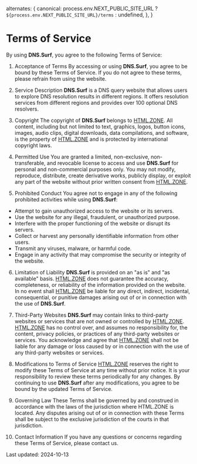   alternates: {
    canonical: process.env.NEXT_PUBLIC_SITE_URL ? `${process.env.NEXT_PUBLIC_SITE_URL}/terms` : undefined,
  },
}

# Terms of Service

By using **DNS.Surf**, you agree to the following Terms of Service:

1. Acceptance of Terms
By accessing or using **DNS.Surf**, you agree to be bound by these Terms of Service. If you do not agree to these terms, please refrain from using the website.

2. Service Description
**DNS.Surf** is a DNS query website that allows users to explore DNS resolution results in different regions. It offers resolution services from different regions and provides over 100 optional DNS resolvers.

3. Copyright
The copyright of **DNS.Surf** belongs to [HTML.ZONE](https://html.zone/). All content, including but not limited to text, graphics, logos, button icons, images, audio clips, digital downloads, data compilations, and software, is the property of [HTML.ZONE](https://html.zone/) and is protected by international copyright laws.

4. Permitted Use
You are granted a limited, non-exclusive, non-transferable, and revocable license to access and use **DNS.Surf** for personal and non-commercial purposes only. You may not modify, reproduce, distribute, create derivative works, publicly display, or exploit any part of the website without prior written consent from [HTML.ZONE](https://html.zone/).

5. Prohibited Conduct
You agree not to engage in any of the following prohibited activities while using **DNS.Surf**:
- Attempt to gain unauthorized access to the website or its servers.
- Use the website for any illegal, fraudulent, or unauthorized purpose.
- Interfere with the proper functioning of the website or disrupt its servers.
- Collect or harvest any personally identifiable information from other users.
- Transmit any viruses, malware, or harmful code.
- Engage in any activity that may compromise the security or integrity of the website.

6. Limitation of Liability
**DNS.Surf** is provided on an "as is" and "as available" basis. [HTML.ZONE](https://html.zone/) does not guarantee the accuracy, completeness, or reliability of the information provided on the website. In no event shall [HTML.ZONE](https://html.zone/) be liable for any direct, indirect, incidental, consequential, or punitive damages arising out of or in connection with the use of **DNS.Surf**.

7. Third-Party Websites
**DNS.Surf** may contain links to third-party websites or services that are not owned or controlled by [HTML.ZONE](https://html.zone/). [HTML.ZONE](https://html.zone/) has no control over, and assumes no responsibility for, the content, privacy policies, or practices of any third-party websites or services. You acknowledge and agree that [HTML.ZONE](https://html.zone/) shall not be liable for any damage or loss caused by or in connection with the use of any third-party websites or services.

8. Modifications to Terms of Service
[HTML.ZONE](https://html.zone/) reserves the right to modify these Terms of Service at any time without prior notice. It is your responsibility to review these terms periodically for any changes. By continuing to use **DNS.Surf** after any modifications, you agree to be bound by the updated Terms of Service.

9. Governing Law
These Terms shall be governed by and construed in accordance with the laws of the jurisdiction where HTML.ZONE is located. Any disputes arising out of or in connection with these Terms shall be subject to the exclusive jurisdiction of the courts in that jurisdiction.

10. Contact Information
If you have any questions or concerns regarding these Terms of Service, please contact us.

Last updated: 2024-10-13
